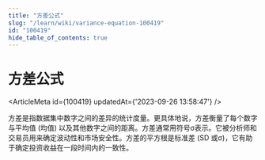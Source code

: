```yaml
---
title: "方差公式"
slug: "/learn/wiki/variance-equation-100419"
id: "100419"
hide_table_of_contents: true
---
```



# 方差公式

<ArticleMeta id={100419} updatedAt={'2023-09-26 13:58:47'} />
<div className='border-solid border-b border-t-0 my-4 border-[var(--ifm-color-gray-300)]' />

方差是指数据集中数字之间的差异的统计度量。更具体地说，方差衡量了每个数字与平均值 (均值) 以及其他数字之间的距离。方差通常用符号σ表示。它被分析师和交易员用来确定波动性和市场安全性。方差的平方根是标准差 (SD 或σ)，它有助于确定投资收益在一段时间内的一致性。
